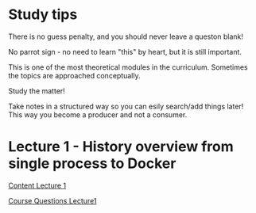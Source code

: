 = Study tips =

There is no guess penalty, and you should never leave a queston blank!

No parrot sign - no need to learn "this" by heart, but it is still important.

This is one of the most theoretical modules in the curriculum. Sometimes the topics are approached conceptually.

Study the matter!

Take notes in a structured way so you can esily search/add things later! This way you become a producer and not a consumer.

= Lecture 1 - History overview from single process to Docker =

[[Lecture1|Content Lecture 1]]

[[Lecture1CQ|Course Questions Lecture1]]
